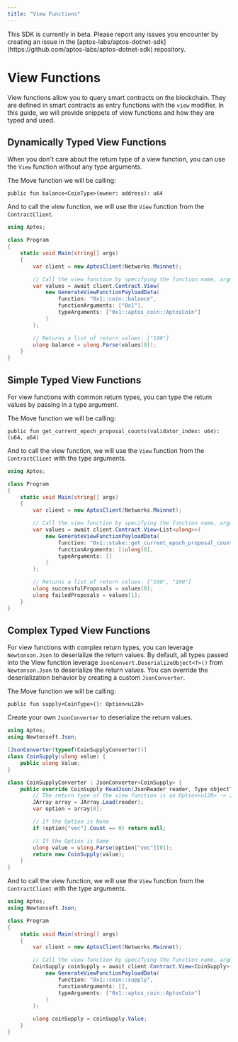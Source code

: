 ```yaml
---
title: "View Functions"
---
```



<Callout type="warning" emoji="❗">
  This SDK is currently in beta. Please report any issues you encounter by
  creating an issue in the
  [aptos-labs/aptos-dotnet-sdk](https://github.com/aptos-labs/aptos-dotnet-sdk)
  repository.
</Callout>

# View Functions

View functions allow you to query smart contracts on the blockchain. They are defined in smart contracts as entry functions with the `view` modifier.
In this guide, we will provide snippets of view functions and how they are typed and used.

## Dynamically Typed View Functions

When you don't care about the return type of a view function, you can use the `View` function without any type arguments.

The Move function we will be calling:

```Move
public fun balance<CoinType>(owner: address): u64
```

And to call the view function, we will use the `View` function from the `ContractClient`.

```csharp {9-16}
using Aptos;

class Program
{
    static void Main(string[] args)
    {
        var client = new AptosClient(Networks.Mainnet);

        // Call the view function by specifying the function name, arguments, and type arguments
        var values = await client.Contract.View(
            new GenerateViewFunctionPayloadData(
                function: "0x1::coin::balance",
                functionArguments: ["0x1"],
                typeArguments: ["0x1::aptos_coin::AptosCoin"]
            )
        );

        // Returns a list of return values: ["100"]
        ulong balance = ulong.Parse(values[0]);
    }
}
```

## Simple Typed View Functions

For view functions with common return types, you can type the return values by passing in a type argument.

The Move function we will be calling:

```Move
public fun get_current_epoch_proposal_counts(validator_index: u64): (u64, u64)
```

And to call the view function, we will use the `View` function from the `ContractClient` with the type arguments.

```csharp {9-16}
using Aptos;

class Program
{
    static void Main(string[] args)
    {
        var client = new AptosClient(Networks.Mainnet);

        // Call the view function by specifying the function name, arguments, and type arguments
        var values = await client.Contract.View<List<ulong>>(
            new GenerateViewFunctionPayloadData(
                function: "0x1::stake::get_current_epoch_proposal_counts",
                functionArguments: [(ulong)0],
                typeArguments: []
            )
        );

        // Returns a list of return values: ["100", "100"]
        ulong successfulProposals = values[0];
        ulong failedProposals = values[1];
    }
}
```

## Complex Typed View Functions

For view functions with complex return types, you can leverage `Newtonson.Json` to deserialize the return values. By default,
all types passed into the View function leverage `JsonConvert.DeserializeObject<T>()` from `Newtonson.Json` to deserialize
the return values. You can override the deserialization behavior by creating a custom `JsonConverter`.

The Move function we will be calling:

```Move
public fun supply<CoinType>(): Option<u128>
```

Create your own `JsonConverter` to deserialize the return values.

```csharp {9-26}
using Aptos;
using Newtonsoft.Json;

[JsonConverter(typeof(CoinSupplyConverter))]
class CoinSupply(ulong value) {
    public ulong Value;
}

class CoinSupplyConverter : JsonConverter<CoinSupply> {
    public override CoinSupply ReadJson(JsonReader reader, Type objectType, CoinSupply existingValue, bool hasExistingValue, JsonSerializer serializer) {
        // The return type of the view function is an Option<u128> -> [{ "vec": [] }] or [{ "vec": ["100"] }]
        JArray array = JArray.Load(reader);
        var option = array[0];

        // If the Option is None
        if (option["vec"].Count == 0) return null;

        // If the Option is Some
        ulong value = ulong.Parse(option["vec"][0]);
        return new CoinSupply(value);
    }
}
```

And to call the view function, we will use the `View` function from the `ContractClient` with the type arguments.

```csharp {10-17}
using Aptos;
using Newtonsoft.Json;

class Program
{
    static void Main(string[] args)
    {
        var client = new AptosClient(Networks.Mainnet);

        // Call the view function by specifying the function name, arguments, and type arguments
        CoinSupply coinSupply = await client.Contract.View<CoinSupply>(
            new GenerateViewFunctionPayloadData(
                function: "0x1::coin::supply",
                functionArguments: [],
                typeArguments: ["0x1::aptos_coin::AptosCoin"]
            )
        );

        ulong coinSupply = coinSupply.Value;
    }
}
```
